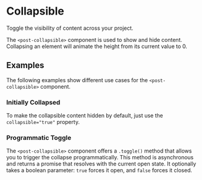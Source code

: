 
<Meta of={CollapsibleStories} />

# Collapsible

<PackageTag meta={meta}/>

<p className="lead">Toggle the visibility of content across your project.</p>

The `<post-collapsible>` component is used to show and hide content.
Collapsing an element will animate the height from its current value to 0.

<Canvas sourceState="shown" of={CollapsibleStories.Default} />
<Controls of={CollapsibleStories.Default} />

<ComponentsPackageInstall component="<post-collapsible>" />

## Examples

The following examples show different use cases for the `<post-collapsible>` component.

### Initially Collapsed

To make the collapsible content hidden by default, just use the `collapsible="true"` property.

<Canvas of={CollapsibleStories.InitiallyCollapsed} />

### Programmatic Toggle

The `<post-collapsible>` component offers a `.toggle()` method that allows you to trigger the collapse programmatically.
This method is asynchronous and returns a promise that resolves with the current open state.
It optionally takes a boolean parameter: `true` forces it open, and `false` forces it closed.

<Source
  code={SampleCustomTrigger}
  language="typescript"
/>
